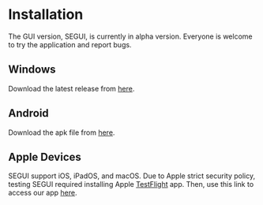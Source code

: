 # Installation

The GUI version, SEGUI, is currently in alpha version. Everyone is welcome to try the application and report bugs.

## Windows

Download the latest release from [here](https://github.com/hhandika/segui/releases).

## Android

Download the apk file from [here](https://github.com/hhandika/segui/releases).

## Apple Devices

SEGUI support iOS, iPadOS, and macOS. Due to Apple strict security policy, testing SEGUI required installing Apple [TestFlight](https://developer.apple.com/testflight/) app. Then, use this link to access our app [here](https://testflight.apple.com/join/LSJD5D0i).
